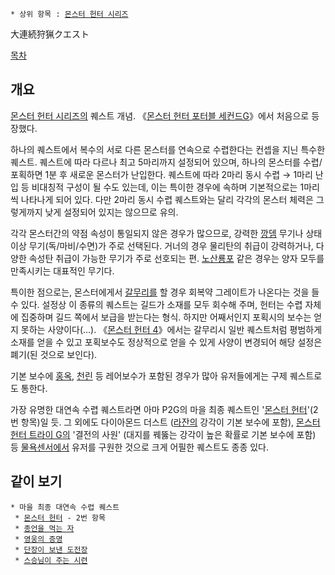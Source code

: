  * 상위 항목 : [[몬스터 헌터 시리즈]]

大連続狩猟クエスト


[[목차]]

== 개요 ==
[[몬스터 헌터 시리즈]]의 퀘스트 개념. 《[[몬스터 헌터 포터블 세컨드G]]》에서 처음으로 등장했다.

하나의 퀘스트에서 복수의 서로 다른 몬스터를 연속으로 수렵한다는 컨셉을 지닌 특수한 퀘스트. 퀘스트에 따라 다르나 최고 5마리까지 설정되어 있으며, 하나의 몬스터를 수렵/포획하면 1분 후 새로운 몬스터가 난입한다. 퀘스트에 따라 2마리 동시 수렵 → 1마리 난입 등 비대칭적 구성이 될 수도 있는데, 이는 특이한 경우에 속하며 기본적으로는 1마리씩 나타나게 되어 있다. 다만 2마리 동시 수렵 퀘스트와는 달리 각각의 몬스터 체력은 그렇게까지 낮게 설정되어 있지는 않으므로 유의.

각각 몬스터간의 약점 속성이 통일되지 않은 경우가 많으므로, 강력한 [[깡뎀]] 무기나 상태이상 무기(독/마비/수면)가 주로 선택된다. 거너의 경우 물리탄의 취급이 강력하거나, 다양한 속성탄 취급이 가능한 무기가 주로 선호되는 편. [[노산룡포]] 같은 경우는 양자 모두를 만족시키는 대표적인 무기다.

특이한 점으로는, 몬스터에게서 [[갈무리]]를 할 경우 회복약 그레이트가 나온다는 것을 들 수 있다. 설정상 이 종류의 퀘스트는 길드가 소재를 모두 회수해 주며, 헌터는 수렵 자체에 집중하며 길드 쪽에서 보급을 받는다는 형식. 하지만 어째서인지 포획시의 보수는 얻지 못하는 사양이다(…). 《[[몬스터 헌터 4]]》에서는 갈무리시 일반 퀘스트처럼 평범하게 소재를 얻을 수 있고 포획보수도 정상적으로 얻을 수 있게 사양이 변경되어 해당 설정은 폐기(된 것으로 보인다).

기본 보수에 [[홍옥]], [[천린]] 등 레어보수가 포함된 경우가 많아 유저들에게는 구제 퀘스트로도 통한다.

가장 유명한 대연속 수렵 퀘스트라면 아마 P2G의 마을 최종 퀘스트인 '[[몬스터 헌터]]'(2번 항목)일 듯. 그 외에도 다이아몬드 더스트 ([[라잔]]의 강각이 기본 보수에 포함), [[몬스터 헌터 트라이 G]]의 '결전의 사원' (대지를 꿰뚫는 강각이 높은 확률로 기본 보수에 포함) 등 [[물욕센서]]에서 유저를 구원한 것으로 크게 어필한 퀘스트도 종종 있다.

== 같이 보기 ==
 * 마을 최종 대연속 수렵 퀘스트
  * [[몬스터 헌터]] - 2번 항목
  * [[종언을 먹는 자]]
  * [[영웅의 증명]]
  * [[단장이 보낸 도전장]]
  * [[스승님이 주는 시련]]
